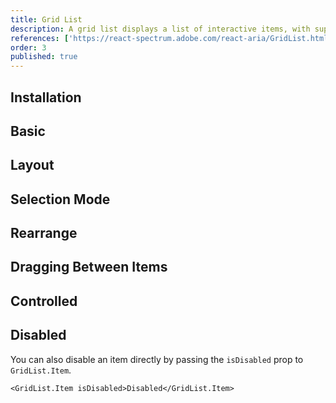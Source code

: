 ```yaml
---
title: Grid List
description: A grid list displays a list of interactive items, with support for keyboard navigation, single or multiple selection, and row actions.
references: ['https://react-spectrum.adobe.com/react-aria/GridList.html#props']
order: 3
published: true
---
```


## Installation
<Install component='grid-list' />

## Basic
<Demo component='collections/grid-list/grid-list-demo' />

## Layout
<Demo component='collections/grid-list/grid-list-layout-demo' />

## Selection Mode
<Demo component='collections/grid-list/grid-list-selection-mode-demo' />

## Rearrange
<Demo component='collections/grid-list/grid-list-rearrange-demo' />

## Dragging Between Items
<Demo component='collections/grid-list/grid-list-drag-between-demo' />

## Controlled
<Demo component='collections/grid-list/grid-list-controlled-demo' />

## Disabled
<Demo component='collections/grid-list/grid-list-disabled-demo' />

You can also disable an item directly by passing the `isDisabled` prop to `GridList.Item`.

```tsx
<GridList.Item isDisabled>Disabled</GridList.Item>
```
